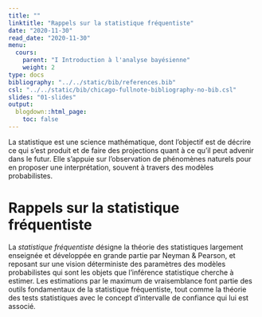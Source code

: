 ```yaml
---
title: ""
linktitle: "Rappels sur la statistique fréquentiste"
date: "2020-11-30"
read_date: "2020-11-30"
menu:
  cours:
    parent: "I Introduction à l'analyse bayésienne"
    weight: 2
type: docs
bibliography: "../../static/bib/references.bib"
csl: "../../static/bib/chicago-fullnote-bibliography-no-bib.csl"
slides: "01-slides"
output:
  blogdown::html_page:
    toc: false
---
```


La statistique est une science mathématique, dont l'objectif est de décrire ce qui s'est produit et de faire des projections quant à ce qu'il peut advenir dans le futur. Elle s'appuie sur l'observation de phénomènes naturels pour en proposer une interprétation, souvent à travers des modèles probabilistes.

# Rappels sur la statistique fréquentiste

La *statistique fréquentiste* désigne la théorie des statistiques largement enseignée et développée en grande partie par Neyman & Pearson, et reposant sur une vision déterministe des paramètres des modèles probabilistes qui sont les objets que l'inférence statistique cherche à estimer. Les estimations par le maximum de vraisemblance font partie des outils fondamentaux de la statistique fréquentiste, tout comme la théorie des tests statistiques avec le concept d'intervalle de confiance qui lui est associé.